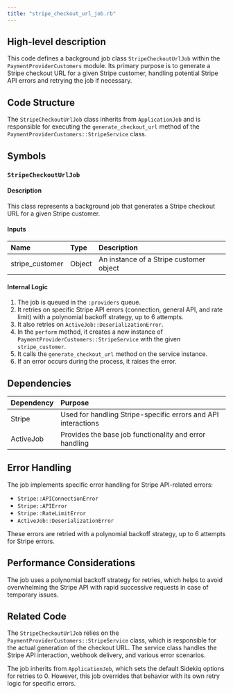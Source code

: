 ```yaml
---
title: "stripe_checkout_url_job.rb"
---
```


## High-level description
This code defines a background job class `StripeCheckoutUrlJob` within the `PaymentProviderCustomers` module. Its primary purpose is to generate a Stripe checkout URL for a given Stripe customer, handling potential Stripe API errors and retrying the job if necessary.

## Code Structure
The `StripeCheckoutUrlJob` class inherits from `ApplicationJob` and is responsible for executing the `generate_checkout_url` method of the `PaymentProviderCustomers::StripeService` class.

## Symbols

### `StripeCheckoutUrlJob`
#### Description
This class represents a background job that generates a Stripe checkout URL for a given Stripe customer.

#### Inputs
| Name | Type | Description |
|:-----|:-----|:------------|
| stripe_customer | Object | An instance of a Stripe customer object |

#### Internal Logic
1. The job is queued in the `:providers` queue.
2. It retries on specific Stripe API errors (connection, general API, and rate limit) with a polynomial backoff strategy, up to 6 attempts.
3. It also retries on `ActiveJob::DeserializationError`.
4. In the `perform` method, it creates a new instance of `PaymentProviderCustomers::StripeService` with the given `stripe_customer`.
5. It calls the `generate_checkout_url` method on the service instance.
6. If an error occurs during the process, it raises the error.

## Dependencies
| Dependency | Purpose |
|:-----------|:--------|
| Stripe | Used for handling Stripe-specific errors and API interactions |
| ActiveJob | Provides the base job functionality and error handling |

## Error Handling
The job implements specific error handling for Stripe API-related errors:
- `Stripe::APIConnectionError`
- `Stripe::APIError`
- `Stripe::RateLimitError`
- `ActiveJob::DeserializationError`

These errors are retried with a polynomial backoff strategy, up to 6 attempts for Stripe errors.

## Performance Considerations
The job uses a polynomial backoff strategy for retries, which helps to avoid overwhelming the Stripe API with rapid successive requests in case of temporary issues.

## Related Code
The `StripeCheckoutUrlJob` relies on the `PaymentProviderCustomers::StripeService` class, which is responsible for the actual generation of the checkout URL. The service class handles the Stripe API interaction, webhook delivery, and various error scenarios.

The job inherits from `ApplicationJob`, which sets the default Sidekiq options for retries to 0. However, this job overrides that behavior with its own retry logic for specific errors.